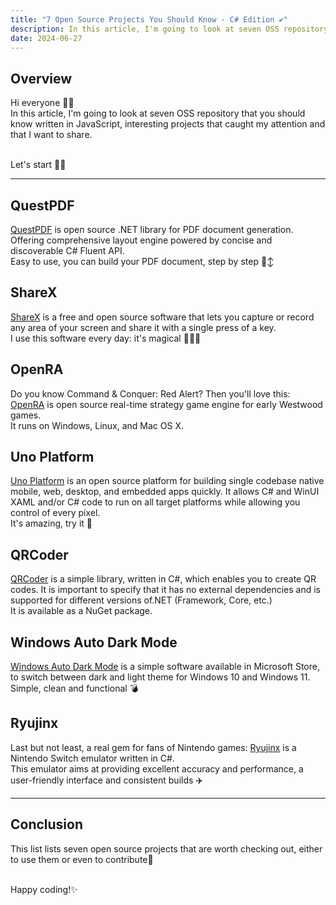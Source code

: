 ```yaml
---
title: "7 Open Source Projects You Should Know - C# Edition ✔️"
description: In this article, I'm going to look at seven OSS repository that you should know written in C#, interesting projects that caught my attention and that I want to share.
date: 2024-06-27
---
```


## Overview

Hi everyone 👋🏼​<br />
In this article, I'm going to look at seven OSS repository that you should know written in JavaScript, interesting projects that caught my attention and that I want to share.

<br />
Let's start 🤙🏼​

---

## QuestPDF

<a href="https://github.com/QuestPDF/QuestPDF" class="link">QuestPDF</a> is open source .NET library for PDF document generation. Offering comprehensive layout engine powered by concise and discoverable C# Fluent API.
<br />
Easy to use, you can build your PDF document, step by step 🙂‍↕️

## ShareX

<a href="https://github.com/ShareX/ShareX" class="link">ShareX</a> is a free and open source software that lets you capture or record any area of your screen and share it with a single press of a key.
<br />
I use this software every day: it's magical 🧙🏼‍♂️

## OpenRA

Do you know Command & Conquer: Red Alert?
Then you'll love this: <a href="https://github.com/OpenRA/OpenRA" class="link">OpenRA</a> is open source real-time strategy game engine for early Westwood games.
<br />
It runs on Windows, Linux, and Mac OS X.

## Uno Platform

<a href="https://github.com/unoplatform/uno" class="link">Uno Platform</a> is an open source platform for building single codebase native mobile, web, desktop, and embedded apps quickly.
It allows C# and WinUI XAML and/or C# code to run on all target platforms while allowing you control of every pixel.
<br />
It's amazing, try it 🥇

## QRCoder

<a href="https://github.com/codebude/QRCoder" class="link">QRCoder</a> is a simple library, written in C#, which enables you to create QR codes. It is important to specify that it has no external dependencies and is supported for different versions of.NET (Framework, Core, etc.)
<br />
It is available as a NuGet package.

## Windows Auto Dark Mode

<a href="https://github.com/AutoDarkMode/Windows-Auto-Night-Mode" class="link">Windows Auto Dark Mode</a> is a simple software available in Microsoft Store, to switch between dark and light theme for Windows 10 and Windows 11.
<br />
Simple, clean and functional 💣

## Ryujinx

Last but not least, a real gem for fans of Nintendo games: <a href="https://github.com/videojs/video.js" class="link">Ryujinx</a> is a Nintendo Switch emulator written in C#.
<br />
This emulator aims at providing excellent accuracy and performance, a user-friendly interface and consistent builds ✈️

---

## Conclusion

This list lists seven open source projects that are worth checking out, either to use them or even to contribute🖖

<br />
Happy coding!✨
